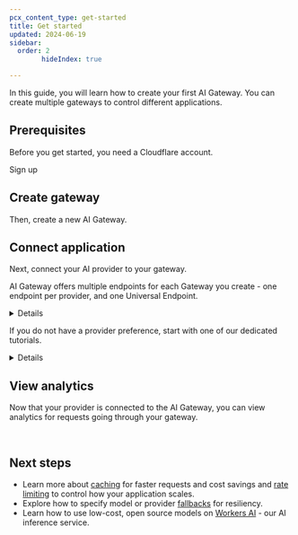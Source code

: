```yaml
---
pcx_content_type: get-started
title: Get started
updated: 2024-06-19
sidebar:
  order: 2
	    hideIndex: true

---
```



In this guide, you will learn how to create your first AI Gateway. You can create multiple gateways to control different applications.

## Prerequisites

Before you get started, you need a Cloudflare account.

<LinkButton variant="primary" href="https://dash.cloudflare.com/sign-up">
	Sign up
</LinkButton>

## Create gateway

Then, create a new AI Gateway.

<Render file="create-gateway" />

## Connect application

Next, connect your AI provider to your gateway.

AI Gateway offers multiple endpoints for each Gateway you create - one endpoint per provider, and one Universal Endpoint.

<Details header="Supported providers">

<DirectoryListing folder="ai-gateway/providers" />

</Details>

If you do not have a provider preference, start with one of our dedicated tutorials.

<Details header="Onboarding tutorials">

- [OpenAI](/ai-gateway/tutorials/deploy-aig-worker/)
- [Worker AI](/ai-gateway/tutorials/create-first-aig-workers/)

</Details>

## View analytics

Now that your provider is connected to the AI Gateway, you can view analytics for requests going through your gateway.

<Render file="analytics-overview" /> <br />

<Render file="analytics-dashboard" />

<Render file="analytics-warning" />

## Next steps

- Learn more about [caching](/ai-gateway/configuration/caching/) for faster requests and cost savings and [rate limiting](/ai-gateway/configuration/rate-limiting/) to control how your application scales.
- Explore how to specify model or provider [fallbacks](/ai-gateway/configuration/fallbacks/) for resiliency.
- Learn how to use low-cost, open source models on [Workers AI](/ai-gateway/providers/workersai/) - our AI inference service.
